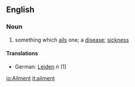 ==English==
===Noun===
# something which [[ails]] one; a [[disease]]; [[sickness]]
====Translations====
*German: [[Leiden]] ''n'' (1)

[[io:Ailment]]
[[it:ailment]]